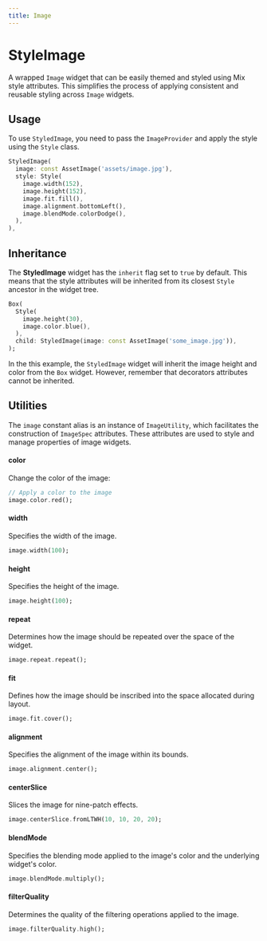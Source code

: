```yaml
---
title: Image
---
```



# StyleImage

A wrapped `Image` widget that can be easily themed and styled using Mix style attributes. This simplifies the process of applying consistent and reusable styling across `Image` widgets.

## Usage

To use `StyledImage`, you need to pass the `ImageProvider` and apply the style using the `Style` class.

```dart
StyledImage(
  image: const AssetImage('assets/image.jpg'),
  style: Style(
    image.width(152),
    image.height(152),
    image.fit.fill(),
    image.alignment.bottomLeft(),
    image.blendMode.colorDodge(),
  ),
),
```

## Inheritance

The **StyledImage** widget has the `inherit` flag set to `true` by default. This means that the style attributes will be inherited from its closest `Style` ancestor in the widget tree.

```dart
Box(
  Style(
    image.height(30),
    image.color.blue(),
  ),
  child: StyledImage(image: const AssetImage('some_image.jpg')),
);
```

In the this example, the `StyledImage` widget will inherit the image height and color from the `Box` widget. However, remember that decorators attributes cannot be inherited.

## Utilities

The `image` constant alias is an instance of `ImageUtility`, which facilitates the construction of `ImageSpec` attributes. These attributes are used to style and manage properties of image widgets.

#### **color**

Change the color of the image:

```dart
// Apply a color to the image
image.color.red();
```

#### **width**
Specifies the width of the image.

```dart
image.width(100);
```

#### **height**
Specifies the height of the image.

```dart
image.height(100);
```

#### **repeat**
Determines how the image should be repeated over the space of the widget.

```dart
image.repeat.repeat();
```

#### **fit**
Defines how the image should be inscribed into the space allocated during layout.

```dart
image.fit.cover();
```

#### **alignment**
Specifies the alignment of the image within its bounds.

```dart
image.alignment.center();
```

#### **centerSlice**
Slices the image for nine-patch effects.

```dart
image.centerSlice.fromLTWH(10, 10, 20, 20);
```

#### **blendMode**
Specifies the blending mode applied to the image's color and the underlying widget's color.

```dart
image.blendMode.multiply();
```

#### **filterQuality**
Determines the quality of the filtering operations applied to the image.

```dart
image.filterQuality.high();
```

